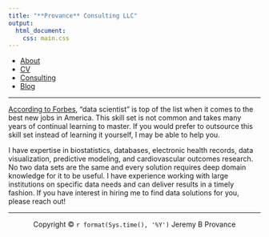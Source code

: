 ```yaml
---
title: "**Provance** Consulting LLC"
output:
  html_document:
    css: main.css
---
```


<nav>
  <ul>
	  <li><a href="/">About</a></li>
    <li><a href="/cv">CV</a></li>
		<li><a href="/consulting">Consulting</a></li>
    <li><a href="/blog">Blog</a></li>
	</ul>
</nav>

***

[According to Forbes](https://www.forbes.com/sites/louiscolumbus/2019/01/23/data-scientist-leads-50-best-jobs-in-america-for-2019-according-to-glassdoor/?sh=115d8f6d7474), "data scientist" is top of the list when it comes to the best new jobs in America. This skill set is not common and takes many years of continual learning to master. If you would prefer to outsource this skill set instead of learning it yourself, I may be able to help you.

I have expertise in biostatistics, databases, electronic health records, data visualization, predictive modeling, and cardiovascular outcomes research. No two data sets are the same and every solution requires deep domain knowledge for it to be useful. I have experience working with large institutions on specific data needs and can deliver results in a timely fashion. If you have interest in hiring me to find data solutions for you, please reach out!

***

<center> Copyright © `r format(Sys.time(), '%Y')` Jeremy B Provance </center>